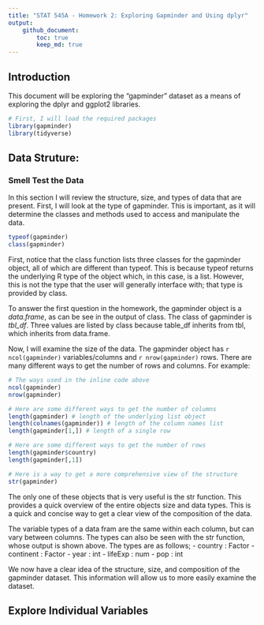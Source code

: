 ```yaml
---
title: "STAT 545A - Homework 2: Exploring Gapminder and Using dplyr"
output: 
    github_document:
        toc: true
        keep_md: true
---
```


## Introduction

This document will be exploring the "gapminder" dataset as a means of exploring the dplyr and ggplot2 libraries.

```r
# First, I will load the required packages
library(gapminder)
library(tidyverse)
```

## Data Struture:
### Smell Test the Data

In this section I will review the structure, size, and types of data that are present. First, I will look at the type of gapminder. This is important, as it will determine the classes and methods used to access and manipulate the data.

```r
typeof(gapminder)
class(gapminder)
```

First, notice that the class function lists three classes for the gapminder object, all of which are different than typeof. This is because typeof returns the underlying R type of the object which, in this case, is a list. However, this is not the type that the user will generally interface with; that type is provided by class. 

To answer the first question in the homework, the gapminder object is a _data.frame_, as can be see in the output of class. The class of gapminder is *tbl_df*. Three values are listed by class because table_df inherits from tbl, which inherits from data.frame.

Now, I will examine the size of the data. The gapminder object has ```r ncol(gapminder)``` variables/columns and ```r nrow(gapminder)``` rows. There are many different ways to get the number of rows and columns. For example:

```r
# The ways used in the inline code above
ncol(gapminder)
nrow(gapminder)

# Here are some different ways to get the number of columns
length(gapminder) # length of the underlying list object
length(colnames(gapminder)) # length of the column names list
length(gapminder[1,]) # length of a single row

# Here are some different ways to get the number of rows
length(gapminder$country)
length(gapminder[,1])

# Here is a way to get a more comprehensive view of the structure
str(gapminder)
```
The only one of these objects that is very useful is the str function. This provides a quick overview of the entire objects size and data types. This is a quick and concise way to get a clear view of the composition of the data.

The variable types of a data fram are the same within each column, but can vary between columns. The types can also be seen with the str function, whose output is shown above. The types are as follows;
- country   : Factor
- continent : Factor
- year      : int
- lifeExp   : num
- pop       : int

We now have a clear idea of the structure, size, and composition of the gapminder dataset. This information will allow us to more easily examine the dataset.

## Explore Individual Variables
